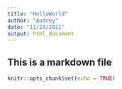 ```yaml
---
title: "HelloWorld"
author: "Audrey"
date: "11/23/2021"
output: html_document
---
```


## This is a markdown file

```r
knitr::opts_chunk$set(echo = TRUE)
```



